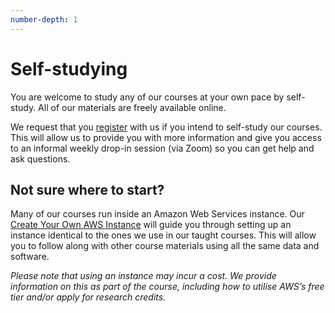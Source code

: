 ```yaml
---
number-depth: 1
---
```


# Self-studying {#self-study}

You are welcome to study any of our courses at your own pace by self-study. All of our materials are freely available online.

We request that you [register](https://docs.google.com/forms/d/e/1FAIpQLSdWLErllRBoT-VZA0MwY04FphmOWPdQ451hVo9iQQmY5SGQFA/viewform) with us if you intend to self-study our courses. This will allow us to provide you with more information and give you access to an informal weekly drop-in session (via Zoom) so you can get help and ask questions.

::: callout-tip
## Not sure where to start?

Many of our courses run inside an Amazon Web Services instance. Our [Create Your Own AWS Instance](https://cloud-span.github.io/create-aws-instance-0-overview/) will guide you through setting up an instance identical to the ones we use in our taught courses. This will allow you to follow along with other course materials using all the same data and software.

*Please note that using an instance may incur a cost. We provide information on this as part of the course, including how to utilise AWS's free tier and/or apply for research credits.*
:::
